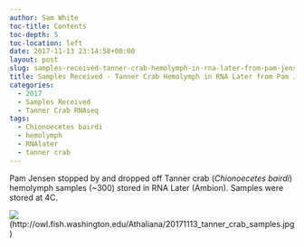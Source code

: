 ```yaml
---
author: Sam White
toc-title: Contents
toc-depth: 5
toc-location: left
date: 2017-11-13 23:14:58+00:00
layout: post
slug: samples-received-tanner-crab-hemolymph-in-rna-later-from-pam-jensen
title: Samples Received - Tanner Crab Hemolymph in RNA Later from Pam Jensen
categories:
  - 2017
  - Samples Received
  - Tanner Crab RNAseq
tags:
  - Chionoecetes bairdi
  - hemolymph
  - RNAlater
  - tanner crab
---
```


Pam Jensen stopped by and dropped off Tanner crab (_Chionoecetes bairdi_) hemolymph samples (~300) stored in RNA Later (Ambion). Samples were stored at 4C.

![](https://owl.fish.washington.edu/Athaliana/20171113_tanner_crab_samples.jpg)(http://owl.fish.washington.edu/Athaliana/20171113_tanner_crab_samples.jpg)
